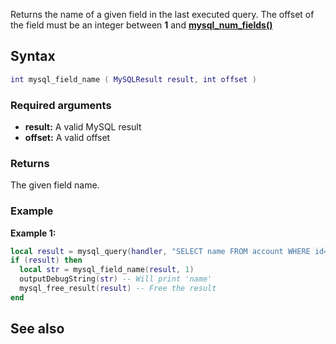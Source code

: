 <pageclass class="#AA7592" subcaption="MTA-MySQL Module"></pageclass>

{{ModuleFunction|MTA-MySQL}}
Returns the name of a given field in the last executed query. The offset of the field must be an integer between '''1''' and '''[[/Modules/MTA-MySQL/mysql_num_rows/mysql_num_fields.md|mysql_num_fields()]]'''

==Syntax==
<syntaxhighlight lang="lua">
int mysql_field_name ( MySQLResult result, int offset )
</syntaxhighlight>
===Required arguments===
* '''result:''' A valid MySQL result
* '''offset:''' A valid offset

===Returns===
The given field name.

===Example===
'''Example 1:'''
<syntaxhighlight lang="lua">
local result = mysql_query(handler, "SELECT name FROM account WHERE id='1' LIMIT 1") -- Execute the query
if (result) then
  local str = mysql_field_name(result, 1)
  outputDebugString(str) -- Will print 'name'
  mysql_free_result(result) -- Free the result
end
</syntaxhighlight>

==See also==
{{Modules/MTA-MySQL/Result_functions}}